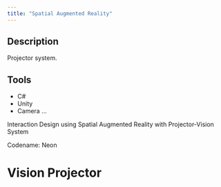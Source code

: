 ```yaml
---
title: "Spatial Augmented Reality"
---
```


<!-- # Spatial Augmented Reality -->

## Description

Projector system.

## Tools

- C#
- Unity
- Camera ...

Interaction Design using Spatial Augmented Reality with Projector-Vision System

Codename: Neon

# Vision Projector
